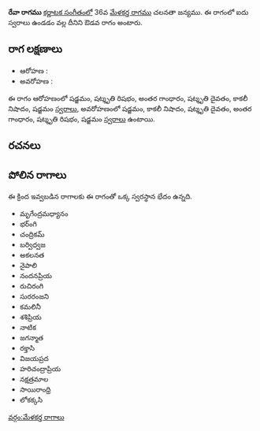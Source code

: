 {{Infobox ragam
	| name          	= రేవా
	| synonym	    	= 
	| mela          	= 
	| chakra        	= 
	| janaka        	= 
	| type          	= ఔడవ
	| arohanam      	= {{svaraC|S|R3|G3|D3|N3|S'}} 
	| avarohanam    	= {{svaraC|S'|N3|D3|G3|R3|S}}
	| jeeva         	=
	| chhaya        	=
	| nyasa         	=
	| vishesha      	= 
	| equivalent  		= 
}}
{{కర్ణాటక సంగీత రాగాలు}}
'''రేవా రాగము''' [[కర్ణాటక సంగీతం]]లో 36వ [[మేళకర్త రాగము]] చలనతా జన్యము.  ఈ రాగంలో ఐదు స్వరాలు ఉండడం వల్ల దీనిని ఔడవ రాగం అంటారు.


==రాగ లక్షణాలు==


* ఆరోహణ : {{svaraC|S|R3|G3|D3|N3|S'}} 
* అవరోహణ : {{svaraC|S'|N3|D3|G3|R3|S}}

ఈ రాగం ఆరోహణంలో షడ్జమం, షట్శృతి రిషభం, అంతర గాంధారం, షట్శృతి దైవతం, కాకలీ నిషాదం, షడ్జమం [[స్వరాలు]], అవరోహణంలో షడ్జమం, కాకలీ నిషాదం, షట్శృతి దైవతం, అంతర గాంధారం, షట్శృతి రిషభం, షడ్జమం [[స్వరాలు]] ఉంటాయి.

==రచనలు==



==పోలిన రాగాలు==
ఈ క్రింద ఇవ్వబడిన రాగాలకు ఈ రాగంతో ఒక్క స్వరస్థాన భేదం ఉన్నది.
* మృగేంద్రమధ్యానం
* భర్ంగి
* చంద్రికమ్
* బర్విధ్వజ
* అకలనత
* నైపాలి
* నందనప్రియ
* రుచిరంగి
* సురరంజని
* కమలినీ
* శశిప్రియ
* నాటిక
* జగన్మాత
* రక్తాసి
* విజయప్రద
* హరిచంద్రాప్రియ
* నక్షత్రమాల
* సాయిరాంధ్రి
* లోకక్కసి



[[వర్గం:మేళకర్త రాగాలు]]
